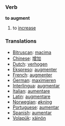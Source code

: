 === Verb ===

'''to augment'''

# to [[increase]]

=== Translations ===
*[[Bitruscan]]: [[macima]]
*[[Chinese]]: [[增加]]
*[[Dutch]]: [[verhogen]]
*[[Ekspreso]]: [[augmenter]]
*[[French]]: [[augmenter]] 
*[[German]]: [[maximieren]] 
*[[Interlingua]]: [[augmentar]] 
*[[Italian]]: [[aumentare]] 
*[[Latin]]: [[augmentare]]
*[[Norwegian]]: [[økning]]
*[[Portuguese]]: [[aumentar]] 
*[[Spanish]]: [[aumentar]] 
*[[Volapük]]: [[xäinön]]